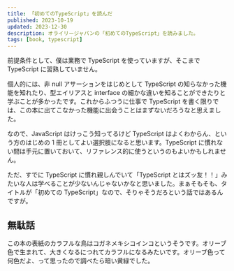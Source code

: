 ```yaml
---
title: 「初めてのTypeScript」を読んだ
published: 2023-10-19
updated: 2023-12-30
description: オライリージャパンの「初めてのTypeScript」を読みました。
tags: [book, typescript]
---
```


前提条件として、僕は業務で TypeScript を使っていますが、そこまで TypeScript に習熟していません。

個人的には、非 null アサーションをはじめとして TypeScript の知らなかった機能を知れたり、型エイリアスと interface の細かな違いを知ることができたりと学ぶことが多かったです。これからふつうに仕事で TypeScript を書く限りでは、この本に出てこなかった機能に出会うことはまずないだろうなと思えました。

なので、JavaScript はけっこう知ってるけど TypeScript はよくわからん、という方のはじめの 1 冊としてよい選択肢になると思います。TypeScript に慣れない間は手元に置いておいて、リファレンス的に使うというのもよいかもしれません。

ただ、すでに TypeScript に慣れ親しんでいて「TypeScript とはズッ友！！」みたいな人は学べることが少ないんじゃないかなと思いました。まぁそもそも、タイトルが「初めての TypeScript」なので、そりゃそうだろという話ではあるんですが。

## 無駄話

この本の表紙のカラフルな鳥はコガネメキシコインコというそうです。オリーブ色で生まれて、大きくなるにつれてカラフルになるみたいです。オリーブ色って何色だよ、って思ったので調べたら暗い黄緑でした。
